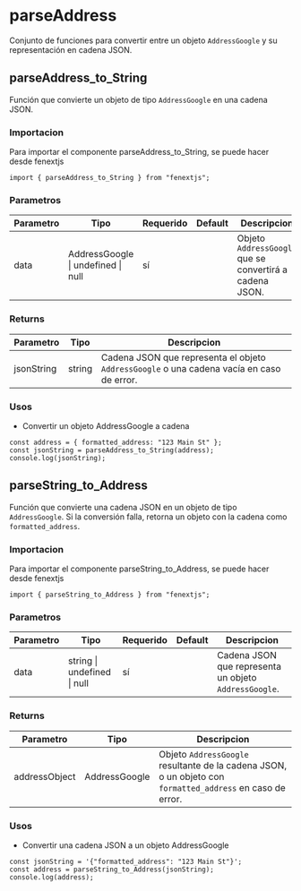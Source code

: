 # parseAddress

Conjunto de funciones para convertir entre un objeto `AddressGoogle` y su representación en cadena JSON.

## parseAddress_to_String

Función que convierte un objeto de tipo `AddressGoogle` en una cadena JSON.

### Importacion

Para importar el componente parseAddress_to_String, se puede hacer desde fenextjs

```tsx copy
import { parseAddress_to_String } from "fenextjs";
```

### Parametros

| Parametro | Tipo                               | Requerido | Default | Descripcion                                             |
| --------- | ---------------------------------- | --------- | ------- | ------------------------------------------------------- |
| data      | AddressGoogle \| undefined \| null | sí        |         | Objeto `AddressGoogle` que se convertirá a cadena JSON. |

### Returns

| Parametro  | Tipo   | Descripcion                                                                               |
| ---------- | ------ | ----------------------------------------------------------------------------------------- |
| jsonString | string | Cadena JSON que representa el objeto `AddressGoogle` o una cadena vacía en caso de error. |

### Usos

- Convertir un objeto AddressGoogle a cadena

```tsx copy
const address = { formatted_address: "123 Main St" };
const jsonString = parseAddress_to_String(address);
console.log(jsonString);
```

## parseString_to_Address

Función que convierte una cadena JSON en un objeto de tipo `AddressGoogle`. Si la conversión falla, retorna un objeto con la cadena como `formatted_address`.

### Importacion

Para importar el componente parseString_to_Address, se puede hacer desde fenextjs

```tsx copy
import { parseString_to_Address } from "fenextjs";
```

### Parametros

| Parametro | Tipo                        | Requerido | Default | Descripcion                                           |
| --------- | --------------------------- | --------- | ------- | ----------------------------------------------------- |
| data      | string \| undefined \| null | sí        |         | Cadena JSON que representa un objeto `AddressGoogle`. |

### Returns

| Parametro     | Tipo          | Descripcion                                                                                                |
| ------------- | ------------- | ---------------------------------------------------------------------------------------------------------- |
| addressObject | AddressGoogle | Objeto `AddressGoogle` resultante de la cadena JSON, o un objeto con `formatted_address` en caso de error. |

### Usos

- Convertir una cadena JSON a un objeto AddressGoogle

```tsx copy
const jsonString = '{"formatted_address": "123 Main St"}';
const address = parseString_to_Address(jsonString);
console.log(address);
```
